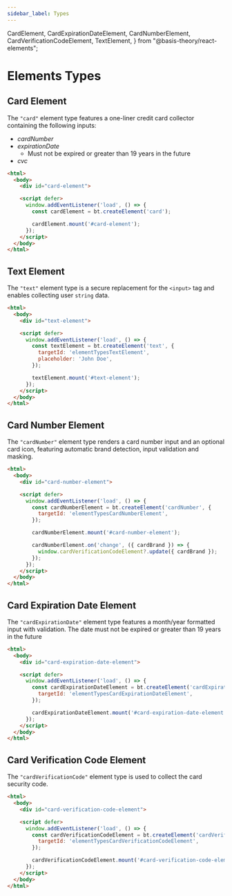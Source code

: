 ```yaml
---
sidebar_label: Types
---
```


  CardElement,
  CardExpirationDateElement,
  CardNumberElement,
  CardVerificationCodeElement,
  TextElement,
} from "@basis-theory/react-elements";

# Elements Types

## Card Element

The `"card"` element type features a one-liner credit card collector containing the following inputs:

- _cardNumber_
- _expirationDate_
  - Must not be expired or greater than 19 years in the future
- _cvc_

<BasisTheoryComponentDisplay title="Live Card Element">
  <CardElement id="types-card-element" />
</BasisTheoryComponentDisplay>

```html showLineNumbers
<html>
  <body>
    <div id="card-element">

    <script defer>
      window.addEventListener('load', () => {
        const cardElement = bt.createElement('card');

        cardElement.mount('#card-element');
      });
    </script>
  </body>
</html>
```

## Text Element

The `"text"` element type is a secure replacement for the `<input>` tag and enables collecting user `string` data.

<BasisTheoryComponentDisplay title="Live Text Element">
  <TextElement id="types-text-element" placeholder="John Doe" />
</BasisTheoryComponentDisplay>

```html showLineNumbers
<html>
  <body>
    <div id="text-element">

    <script defer>
      window.addEventListener('load', () => {
        const textElement = bt.createElement('text', {
          targetId: 'elementTypesTextElement',
          placeholder: 'John Doe',
        });

        textElement.mount('#text-element');
      });
    </script>
  </body>
</html>
```

## Card Number Element

The `"cardNumber"` element type renders a card number input and an optional card icon, featuring automatic brand detection, input validation
and masking.

<BasisTheoryComponentDisplay title="Live Card Number Element">
  <CardNumberElement id="types-card-number-element" />
</BasisTheoryComponentDisplay>

```html showLineNumbers
<html>
  <body>
    <div id="card-number-element">

    <script defer>
      window.addEventListener('load', () => {
        const cardNumberElement = bt.createElement('cardNumber', {
          targetId: 'elementTypesCardNumberElement',
        });

        cardNumberElement.mount('#card-number-element');

        cardNumberElement.on('change', ({ cardBrand }) => {
          window.cardVerificationCodeElement?.update({ cardBrand });
        });
      });
    </script>
  </body>
</html>
```

## Card Expiration Date Element

The `"cardExpirationDate"` element type features a month/year formatted input with validation. The date must not be expired or greater than 19 years in the future

<BasisTheoryComponentDisplay title="Live Card Expiration Date Element">
  <CardExpirationDateElement id="types-card-expiration-date-element" />
</BasisTheoryComponentDisplay>

```html showLineNumbers
<html>
  <body>
    <div id="card-expiration-date-element">

    <script defer>
      window.addEventListener('load', () => {
        const cardExpirationDateElement = bt.createElement('cardExpirationDate', {
          targetId: 'elementTypesCardExpirationDateElement',
        });

        cardExpirationDateElement.mount('#card-expiration-date-element');
      });
    </script>
  </body>
</html>
```

## Card Verification Code Element

The `"cardVerificationCode"` element type is used to collect the card security code.

<BasisTheoryComponentDisplay title="Live Card Verification Code Element">
  <CardVerificationCodeElement id="types-card-verification-code-element" />
</BasisTheoryComponentDisplay>

```html showLineNumbers
<html>
  <body>
    <div id="card-verification-code-element">

    <script defer>
      window.addEventListener('load', () => {
        const cardVerificationCodeElement = bt.createElement('cardVerificationCode', {
          targetId: 'elementTypesCardVerificationCodeElement',
        });

        cardVerificationCodeElement.mount('#card-verification-code-element');
      });
    </script>
  </body>
</html>
```
